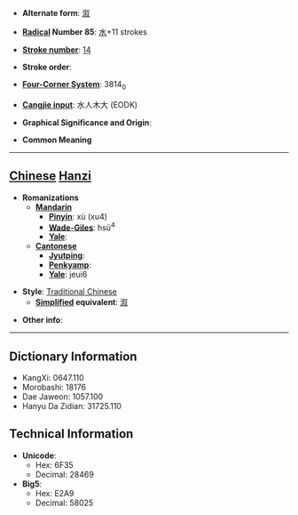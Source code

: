 * '''Alternate form''': [[溆]]

* '''[[Wiktionary:Chinese radical index| Radical]] Number 85''': [[Wiktionary:Chinese radical index 水|水]]+11 strokes

* '''[[Wiktionary:Chinese total strokes index|Stroke number]]''': [[Wiktionary:Chinese total strokes index 14|14]]

* '''Stroke order''': 

* '''[[Wiktionary:Chinese four corner index|Four-Corner System]]''': 3814<sub>0</sub>

* '''[[Wiktionary:Chinese Cangjie index|Cangjie input]]''': 水人木大 (EODK)

* '''Graphical Significance and Origin''': 

* '''Common Meaning'''

----

== [[Chinese]] [[Hanzi]] ==

* '''Romanizations'''
** '''[[Mandarin]]'''
*** '''[[Pinyin]]''': xù (xu4)
*** '''[[Wade-Giles]]''': hsü<sup>4</sup>
*** '''[[Yale]]''': 
** '''[[Cantonese]]'''
*** '''[[Jyutping]]''':
*** '''[[Penkyamp]]''': 
*** '''[[Yale]]''': jeui6

* '''Style''': [[Traditional Chinese]] 
** '''[[Simplified Chinese|Simplified]] equivalent''': [[溆]]

* '''Other info''': 

----

== Dictionary Information ==

* KangXi: 0647.110
* Morobashi: 18176
* Dae Jaweon: 1057.100
* Hanyu Da Zidian: 31725.110

== Technical Information ==

* '''Unicode''':
** Hex: 6F35
** Decimal: 28469
* '''Big5''':
** Hex: E2A9
** Decimal: 58025